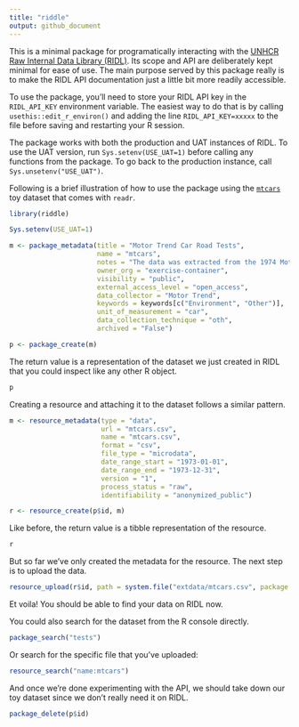 ```yaml
---
title: "riddle"
output: github_document
---
```


This is a minimal package for programatically interacting with the [UNHCR Raw Internal Data Library (RIDL)](https://ridl.unhcr.org). Its scope and API are deliberately kept minimal for ease of use. The main purpose served by this package really is to make the RIDL API documentation just a little bit more readily accessible.

To use the package, you'll need to store your RIDL API key in the `RIDL_API_KEY` environment variable. The easiest way to do that is by calling `usethis::edit_r_environ()` and adding the line `RIDL_API_KEY=xxxxx` to the file before saving and restarting your R session.

The package works with both the production and UAT instances of RIDL. To use the UAT version, run `Sys.setenv(USE_UAT=1)` before calling any functions from the package. To go back to the production instance, call `Sys.unsetenv("USE_UAT")`.

Following is a brief illustration of how to use the package using the [`mtcars`](https://stat.ethz.ch/R-manual/R-devel/library/datasets/html/mtcars.html) toy dataset that comes with `readr`.

```r
library(riddle)

Sys.setenv(USE_UAT=1)

m <- package_metadata(title = "Motor Trend Car Road Tests",
                      name = "mtcars",
                      notes = "The data was extracted from the 1974 Motor Trend US magazine, and comprises fuel consumption and 10 aspects of automobile design and performance for 32 automobiles (1973–74 models).",
                      owner_org = "exercise-container",
                      visibility = "public",
                      external_access_level = "open_access",
                      data_collector = "Motor Trend",
                      keywords = keywords[c("Environment", "Other")],
                      unit_of_measurement = "car",
                      data_collection_technique = "oth",
                      archived = "False")

p <- package_create(m)
```

The return value is a representation of the dataset we just created in RIDL that you could inspect like any other R object.

```r
p
```

Creating a resource and attaching it to the dataset follows a similar pattern.

```r
m <- resource_metadata(type = "data",
                       url = "mtcars.csv",
                       name = "mtcars.csv",
                       format = "csv",
                       file_type = "microdata",
                       date_range_start = "1973-01-01",
                       date_range_end = "1973-12-31",
                       version = "1",
                       process_status = "raw",
                       identifiability = "anonymized_public")

r <- resource_create(p$id, m)
```

Like before, the return value is a tibble representation of the resource.

```r
r
```

But so far we've only created the metadata for the resource. The next step is to upload the data.

```r
resource_upload(r$id, path = system.file("extdata/mtcars.csv", package = "readr"))
```

Et voila! You should be able to find your data on RIDL now.

You could also search for the dataset from the R console directly.

```r
package_search("tests")
```

Or search for the specific file that you've uploaded:

```r
resource_search("name:mtcars")
```

And once we're done experimenting with the API, we should take down our toy dataset since we don't really need it on RIDL.

```r
package_delete(p$id)
```
